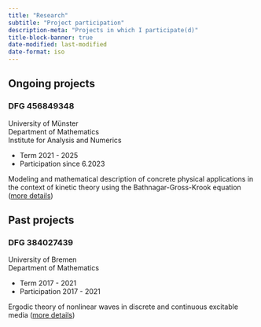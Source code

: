 ```yaml
---
title: "Research"
subtitle: "Project participation"
description-meta: "Projects in which I participate(d)"
title-block-banner: true
date-modified: last-modified
date-format: iso
---
```


## Ongoing projects

### DFG 456849348

::: {.grid}

::: {.g-col-12 .g-col-md-6}
University of Münster<br>
Department of Mathematics<br>
Institute for Analysis and Numerics<br>

+ Term 2021 - 2025
+ Participation since 6.2023 
:::

::: {.g-col-12 .g-col-md-6}
Modeling and mathematical description of concrete physical applications in the context of kinetic theory using the Bathnagar-Gross-Krook equation
([more details](https://gepris.dfg.de/gepris/projekt/456849348?bundesland=DEU%23&fachgebiet=%23&findButton=historyCall&ggsHunderter=0&hitsPerPage=25&index=128925&language=en&lis=%23&nurProjekteMitAB=false&oldGgsHunderter=0&teilprojekte=true))
:::

:::

## Past projects
### DFG 384027439

::: {.grid}

::: {.g-col-12 .g-col-md-6}
University of Bremen<br>
Department of Mathematics<br>

+ Term 2017 - 2021
+ Participation 2017 - 2021
:::

::: {.g-col-12 .g-col-md-6}
Ergodic theory of nonlinear waves in discrete and continuous excitable media ([more details](https://gepris.dfg.de/gepris/projekt/384027439?language=en&selectedSubTab=2))
:::

:::
